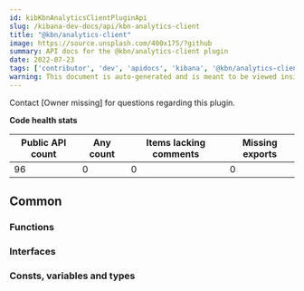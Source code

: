 ```yaml
---
id: kibKbnAnalyticsClientPluginApi
slug: /kibana-dev-docs/api/kbn-analytics-client
title: "@kbn/analytics-client"
image: https://source.unsplash.com/400x175/?github
summary: API docs for the @kbn/analytics-client plugin
date: 2022-07-23
tags: ['contributor', 'dev', 'apidocs', 'kibana', '@kbn/analytics-client']
warning: This document is auto-generated and is meant to be viewed inside our experimental, new docs system. Reach out in #docs-engineering for more info.
---
```




Contact [Owner missing] for questions regarding this plugin.

**Code health stats**

| Public API count  | Any count | Items lacking comments | Missing exports |
|-------------------|-----------|------------------------|-----------------|
| 96 | 0 | 0 | 0 |

## Common

### Functions
<DocDefinitionList data={kbnAnalyticsClientObj.common.functions}/>

### Interfaces
<DocDefinitionList data={kbnAnalyticsClientObj.common.interfaces}/>

### Consts, variables and types
<DocDefinitionList data={kbnAnalyticsClientObj.common.misc}/>


